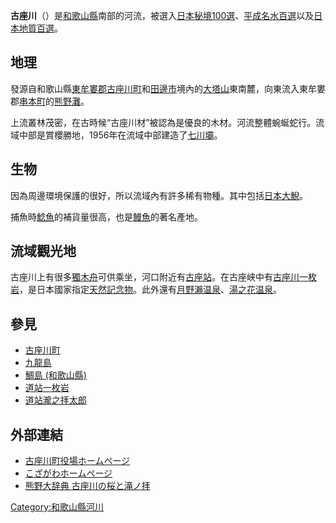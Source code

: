 {{Geobox|River
<!-- *** Heading *** -->
| name = 古座川
| native_name =
| other_name =
| category = 
<!-- *** Names **** -->
| etymology =
| nickname =
<!-- *** Image *** -->
| image = 
Ichimai-iwa, Kozagawa01.JPG
| image_caption = 
[[古座川一枚岩|古座川一枚岩]]<!-- *** Country *** -->
| country = [[日本|日本]]
| state = [[和歌山縣|和歌山縣]]
| region =
| district =
| municipality =
<!-- *** Family *** -->
| parent =
| tributary_left =
| tributary_right =
| city =
| landmark =
<!-- *** River locations *** -->
| source = [[大塔山|大塔山]]（和歌山縣）
| source_location =  | source_region = | source_country =
| source_elevation =1122
| source_lat_d = | source_lat_m = | source_lat_s = | source_lat_NS =
| source_long_d = | source_long_m = | source_long_s = | source_long_EW =
| source1 =
| source1_location = | source1_region = | source1_country =
| source1_elevation =
| source1_lat_d = | source1_lat_m = | source1_lat_s = | source1_lat_NS =
| source1_long_d = | source1_long_m = | source1_long_s = | source1_long_EW =
| source_confluence =
| source_confluence_location = | source_confluence_region = | source_confluence_country =
| source_confluence_elevation =
| source_confluence_lat_d = | source_confluence_lat_m = | source_confluence_lat_s = | source_confluence_lat_NS =
| source_confluence_long_d = | source_confluence_long_m = | source_confluence_long_s = | source_confluence_long_EW =
| mouth = [[熊野灘|熊野灘]]（和歌山縣）
| mouth_location = | mouth_region = | mouth_country =
| mouth_elevation =
| mouth_lat_d = | mouth_lat_m = | mouth_lat_s = | mouth_lat_NS =
| mouth_long_d = | mouth_long_m = | mouth_long_s = | mouth_long_EW =
<!-- *** Dimensions *** -->
| length =40
| width =
| depth =
| volume =
| watershed = 356
| discharge =
| discharge_max =
| discharge_min =
<!-- *** Free fields *** -->
| free = | free_type =
<!-- *** Maps *** -->
| map =
| map_caption =
| map_background =
| map_locator =
| map_locator_x =
| map_locator_y =
<!-- *** Website *** -->
| website =
<!-- *** Footnotes *** -->
| footnotes =
}}
'''古座川'''（{{jpn|j=古座川|hg=こざがわ}}）是[[和歌山縣|和歌山縣]]南部的河流，被選入[[日本秘境100選|日本秘境100選]]、[[平成名水百選|平成名水百選]]以及[[日本地質百選|日本地質百選]]。

== 地理 ==
發源自和歌山縣[[東牟婁郡|東牟婁郡]][[古座川町|古座川町]]和[[田邊市|田邊市]]境內的[[大塔山|大塔山]]東南麓，向東流入東牟婁郡[[串本町|串本町]]的[[熊野灘|熊野灘]]。

上流叢林茂密，在古時候“古座川材”被認為是優良的木材。河流整體蜿蜒蛇行。流域中部是賞櫻勝地，1956年在流域中部建造了[[七川壩|七川壩]]。

== 生物==
因為周邊環境保護的很好，所以流域內有許多稀有物種。其中包括[[日本大鯢|日本大鯢]]。

捕魚時[[鯰魚|鯰魚]]的補貨量很高，也是[[鰻魚|鰻魚]]的著名產地。

== 流域觀光地 ==

古座川上有很多[[獨木舟|獨木舟]]可供乘坐，河口附近有[[古座站|古座站]]。在古座峡中有[[古座川一枚岩|古座川一枚岩]]，是日本國家指定[[天然記念物|天然記念物]]。此外還有[[月野瀨温泉|月野瀨温泉]]、[[湯之花温泉_(和歌山縣)|湯之花温泉]]。

== 參見==
* [[古座川町|古座川町]]
* [[九龍島|九龍島]]
* [[鯛島_(和歌山縣)|鯛島 (和歌山縣)]]
* [[道站一枚岩|道站一枚岩]]
* [[道站瀧之拝太郎|道站瀧之拝太郎]]

== 外部連結 ==
* [http://www.town.kozagawa.wakayama.jp/ 古座川町役場ホームページ] {{Wayback|url=http://www.town.kozagawa.wakayama.jp/ |date=20201127042316 }}
* [http://www.kozagawa.com/ こざがわホームページ] {{Wayback|url=http://www.kozagawa.com/ |date=20201130081108 }}
* [https://web.archive.org/web/20160304110845/http://www.kumanogenki.com/osusume/kozagawa/ 熊野大辞典 古座川の桜と滝ノ拝]

[[Category:和歌山縣河川|Category:和歌山縣河川]]
